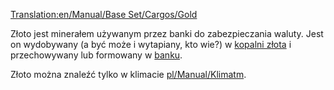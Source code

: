 [[Translation:en/Manual/Base Set/Cargos/Gold]]

{{pl/Ładunek|name=Złoto
|image=Gold.png
|produced=[[pl/Manual/Base Set/Industries/Kopalnia złota|Kopalnia złota]]
|accepted=[[pl/Manual/Base Set/Industries/Bank|Bank]]
}}

Złoto jest minerałem używanym przez banki do zabezpieczania waluty. Jest on wydobywany (a być może i wytapiany, kto wie?) w [[pl/Manual/Base Set/Industries/Kopalnia złota|kopalni złota]] i przechowywany lub formowany w [[pl/Manual/Base Set/Industries/Bank|banku]].

Złoto można znaleźć tylko w klimacie [[pl/Manual/Klimat]]m. 

{{pl/Navbox Ładunek}}
